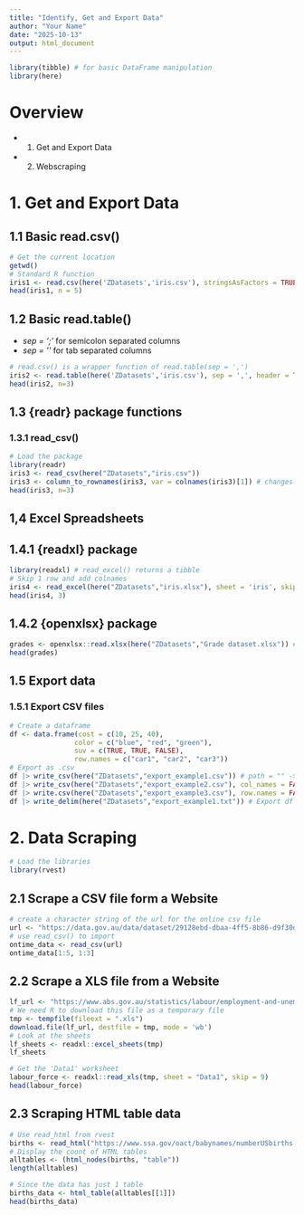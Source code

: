 ```yaml
---
title: "Identify, Get and Export Data"
author: "Your Name"
date: "2025-10-13"
output: html_document
---
```

```r
library(tibble) # for basic DataFrame manipulation
library(here)
```

# Overview

- 1. Get and Export Data
- 2. Webscraping


# 1. Get and Export Data
## 1.1 Basic read.csv()

```r
# Get the current location
getwd()
# Standard R function
iris1 <- read.csv(here('ZDatasets','iris.csv'), stringsAsFactors = TRUE) # Will read factors as <fctr>
head(iris1, n = 5)
```

## 1.2 Basic read.table()
- *sep = ';'* for semicolon separated columns
- *sep = '\'* for tab separated columns

```r
# read.csv() is a wrapper function of read.table(sep = ',')
iris2 <- read.table(here('ZDatasets','iris.csv'), sep = ',', header = TRUE, row.names = 1) # as indexcol is given
head(iris2, n=3)
```

## 1.3 {readr} package functions
### 1.3.1 read_csv()

```r
# Load the package
library(readr)
iris3 <- read_csv(here("ZDatasets","iris.csv"))
iris3 <- column_to_rownames(iris3, var = colnames(iris3)[1]) # changes the first column to the index
head(iris3, n=3)
```

## 1,4 Excel Spreadsheets
## 1.4.1 {readxl} package

```r
library(readxl) # read_excel() returns a tibble
# Skip 1 row and add colnames
iris4 <- read_excel(here("ZDatasets","iris.xlsx"), sheet = 'iris', skip = 1, col_names = paste("Var", 1:5))
head(iris4, 3)
```

## 1.4.2 {openxlsx} package

```r
grades <- openxlsx::read.xlsx(here("ZDatasets","Grade dataset.xlsx")) # just 1 sheet
head(grades)
```


## 1.5 Export data
### 1.5.1 Export CSV files

```r
# Create a dataframe
df <- data.frame(cost = c(10, 25, 40),
                color = c("blue", "red", "green"),
                suv = c(TRUE, TRUE, FALSE),
                row.names = c("car1", "car2", "car3"))
# Export as .csv
df |> write_csv(here("ZDatasets","export_example1.csv")) # path = "" -> to change the path
df |> write_csv(here("ZDatasets","export_example2.csv"), col_names = FALSE) # excl. colnames
df |> write.csv(here("ZDatasets","export_example3.csv"), row.names = FALSE) # excl. rownames
df |> write_delim(here("ZDatasets","export_example1.txt")) # Export df as a text file
```

# 2. Data Scraping

```r
# Load the libraries
library(rvest)
```

## 2.1 Scrape a CSV file form a Website

```r
# create a character string of the url for the online csv file
url <- "https://data.gov.au/data/dataset/29128ebd-dbaa-4ff5-8b86-d9f30de56452/resource/cf663ed1-0c5e-497f-aea9-e74bfda9cf44/download/otp_time_series_web.csv"
# use read_csv() to import
ontime_data <- read_csv(url)
ontime_data[1:5, 1:3]
```

## 2.2 Scrape a XLS file from a Website

```r
lf_url <- "https://www.abs.gov.au/statistics/labour/employment-and-unemployment/labour-force-australia-detailed/aug-2021/6291012.xls"
# We need R to download this file as a temporary file
tmp <- tempfile(fileext = ".xls")
download.file(lf_url, destfile = tmp, mode = 'wb')
# Look at the sheets
lf_sheets <- readxl::excel_sheets(tmp)
lf_sheets
```

```r
# Get the 'Data1' worksheet
labour_force <- readxl::read_xls(tmp, sheet = "Data1", skip = 9)
head(labour_force)
```

## 2.3 Scraping HTML table data

```r
# Use read_html from rvest
births <- read_html("https://www.ssa.gov/oact/babynames/numberUSbirths.html")
# Display the count of HTML tables
alltables <- (html_nodes(births, "table"))
length(alltables)
```

```r
# Since the data has just 1 table
births_data <- html_table(alltables[[1]])
head(births_data)
```

